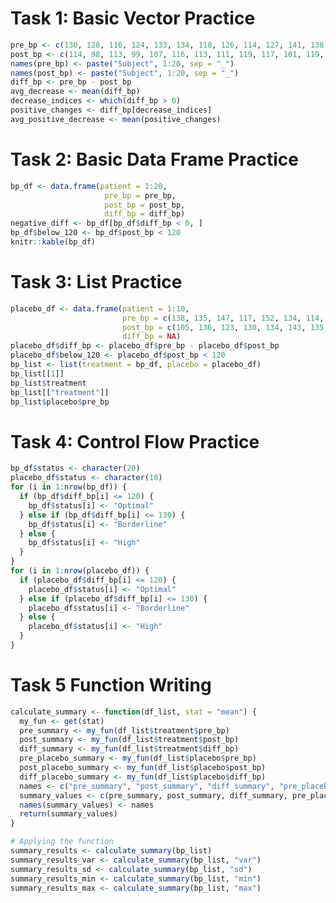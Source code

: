 # Task 1: Basic Vector Practice

```r
pre_bp <- c(130, 128, 116, 124, 133, 134, 118, 126, 114, 127, 141, 138, 128, 140, 137, 131, 120, 128, 139, 135)
post_bp <- c(114, 98, 113, 99, 107, 116, 113, 111, 119, 117, 101, 119, 130, 122, 106, 106, 124, 102, 117, 113)
names(pre_bp) <- paste("Subject", 1:20, sep = "_")
names(post_bp) <- paste("Subject", 1:20, sep = "_")
diff_bp <- pre_bp - post_bp
avg_decrease <- mean(diff_bp)
decrease_indices <- which(diff_bp > 0)
positive_changes <- diff_bp[decrease_indices]
avg_positive_decrease <- mean(positive_changes)
```

# Task 2: Basic Data Frame Practice

```r
bp_df <- data.frame(patient = 1:20,
                     pre_bp = pre_bp,
                     post_bp = post_bp,
                     diff_bp = diff_bp)
negative_diff <- bp_df[bp_df$diff_bp < 0, ]
bp_df$below_120 <- bp_df$post_bp < 120
knitr::kable(bp_df)
```

# Task 3: List Practice

```r
placebo_df <- data.frame(patient = 1:10,
                         pre_bp = c(138, 135, 147, 117, 152, 134, 114, 121, 131, 130),
                         post_bp = c(105, 136, 123, 130, 134, 143, 135, 139, 120, 124),
                         diff_bp = NA)
placebo_df$diff_bp <- placebo_df$pre_bp - placebo_df$post_bp
placebo_df$below_120 <- placebo_df$post_bp < 120
bp_list <- list(treatment = bp_df, placebo = placebo_df)
bp_list[[1]]
bp_list$treatment
bp_list[["treatment"]]
bp_list$placebo$pre_bp
```

# Task 4: Control Flow Practice

```r
bp_df$status <- character(20)
placebo_df$status <- character(10)
for (i in 1:nrow(bp_df)) {
  if (bp_df$diff_bp[i] <= 120) {
    bp_df$status[i] <- "Optimal"
  } else if (bp_df$diff_bp[i] <= 130) {
    bp_df$status[i] <- "Borderline"
  } else {
    bp_df$status[i] <- "High"
  }
}
for (i in 1:nrow(placebo_df)) {
  if (placebo_df$diff_bp[i] <= 120) {
    placebo_df$status[i] <- "Optimal"
  } else if (placebo_df$diff_bp[i] <= 130) {
    placebo_df$status[i] <- "Borderline"
  } else {
    placebo_df$status[i] <- "High"
  }
}
```

# Task 5 Function Writing

```r
calculate_summary <- function(df_list, stat = "mean") {
  my_fun <- get(stat)
  pre_summary <- my_fun(df_list$treatment$pre_bp)
  post_summary <- my_fun(df_list$treatment$post_bp)
  diff_summary <- my_fun(df_list$treatment$diff_bp)
  pre_placebo_summary <- my_fun(df_list$placebo$pre_bp)
  post_placebo_summary <- my_fun(df_list$placebo$post_bp)
  diff_placebo_summary <- my_fun(df_list$placebo$diff_bp)
  names <- c("pre_summary", "post_summary", "diff_summary", "pre_placebo_summary", "post_placebo_summary", "diff_placebo_summary")
  summary_values <- c(pre_summary, post_summary, diff_summary, pre_placebo_summary, post_placebo_summary, diff_placebo_summary)
  names(summary_values) <- names
  return(summary_values)
}

# Applying the function
summary_results <- calculate_summary(bp_list)
summary_results_var <- calculate_summary(bp_list, "var")
summary_results_sd <- calculate_summary(bp_list, "sd")
summary_results_min <- calculate_summary(bp_list, "min")
summary_results_max <- calculate_summary(bp_list, "max")
```
